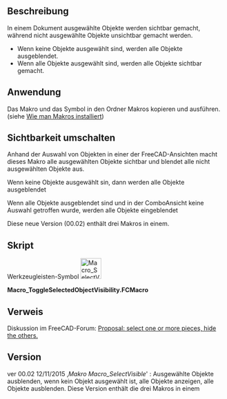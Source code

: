 <languages/>

{{Macro
|Name=Sichtbarkeit umschalten
|Icon=Macro SelectVisible.png
|Description=Ausblenden/Anzeigen aller nicht ausgewählten Objekte umschalten. <br />In einem Dokument ausgewählte Objekte werden sichtbar gemacht, während nicht ausgewählte Objekte unsichtbar gemacht werden. <br />Wenn keine Objekte ausgewählt sind, werden alle Objekte ausgeblendet. <br />Wenn alle Objekte ausgewählt sind, werden alle Objekte sichtbar gemacht.
|Author=Mario52
|Version=00.02
|Date=2015-11-12
|FCVersion=Alle
|Download=[https://wiki.freecad.org/images/4/42/Macro_SelectVisible.png Werkzeugleisten-Symbol]
|SeeAlso=[[Macro_Toggle_Visibility2_1-2/de|Makro Sichtbarkeit2 1-2 umschalten]]<br>[[Macro_Toggle_Visibility2_2-2/de|Makro Sichtbarkeit2 2-2 umschalten]]<br>[[Macro_VisibleAlls/de|Makro Alles einblenden]]<br>[[Macro_HiddenAlls/de|Makro Alles ausblenden]]<br>[[Macro If Selected Stay If Not Then Delete/de|Makro Behalten wenn ausgewählt, sonst löschen]]
}}

<span id="Description"></span>
==Beschreibung==

In einem Dokument ausgewählte Objekte werden sichtbar gemacht, während nicht ausgewählte Objekte unsichtbar gemacht werden.
* Wenn keine Objekte ausgewählt sind, werden alle Objekte ausgeblendet.
* Wenn alle Objekte ausgewählt sind, werden alle Objekte sichtbar gemacht.

<span id="How_To_Use"></span>
==Anwendung==

Das Makro und das Symbol in den Ordner Makros kopieren und ausführen. (siehe [[How to install macros/de|Wie man Makros installiert]])

<span id="Toggle_Visibility"></span>
==Sichtbarkeit umschalten==

Anhand der Auswahl von Objekten in einer der FreeCAD-Ansichten macht dieses Makro alle ausgewählten Objekte sichtbar und blendet alle nicht ausgewählten Objekte aus.

Wenn keine Objekte ausgewählt sin, dann werden alle Objekte ausgeblendet

Wenn alle Objekte ausgeblendet sind und in der ComboAnsicht keine Auswahl getroffen wurde, werden alle Objekte eingeblendet

Diese neue Version (00.02) enthält drei Makros in einem.

<span id="Script"></span>
==Skript==

Werkzeugleisten-Symbol [[File:Macro SelectVisible.png|48px]]

'''Macro_ToggleSelectedObjectVisibility.FCMacro'''

{{MacroCode|code=
import FreeCAD
# Macro_ToggleSelectedObjectVisibility
__title__="Macro_ToggleSelectedObjectVisibility"
__author__ = "Mario52"
__url__     = "https://freecad.org/index-fr.html"
__version__ = "00.02"
__date__    = "12/11/2015"

try:
    compt = 0
    for ShapeNameObj in FreeCAD.ActiveDocument.Objects:                                   # list alls objet for test if alls hidden
        if (FreeCADGui.ActiveDocument.getObject(ShapeNameObj.Name).Visibility == False) and (Gui.Selection.isSelected(ShapeNameObj) == False):
            compt += 1                                                                    # if hidden : compt += 1
            #print "False : ",ShapeNameObj.Name
    if compt == len(FreeCAD.ActiveDocument.Objects):                                      # if (compt = Alls objects hidden) then Visibility = True
        for ShapeNameObj in FreeCAD.ActiveDocument.Objects:
            FreeCADGui.ActiveDocument.getObject(ShapeNameObj.Name).Visibility = True      # Visibility = True
            #print "True  : ",ShapeNameObj.Name
        compt = 0
    else :
        for ShapeNameObj in FreeCAD.ActiveDocument.Objects:                               # hidde objects not selecteds
            if Gui.Selection.isSelected(ShapeNameObj) == False:
                FreeCADGui.ActiveDocument.getObject(ShapeNameObj.Name).Visibility = False # if objects is not selected then Visibility = False (Hidden)
                #print "False : ",ShapeNameObj.Name
            else:
                FreeCADGui.ActiveDocument.getObject(ShapeNameObj.Name).Visibility = True  # if objects are hidden and selected then Visibility = True and hidden alls objects visibles
                #print "True  : ",ShapeNameObj.Name
except Exception:
    None
}}

<span id="Link"></span>
==Verweis==

Diskussion im FreeCAD-Forum: [https://forum.freecad.org/viewtopic.php?f=8&t=13152 Proposal: select one or more pieces, hide the others.]

==Version==

ver 00.02 12/11/2015 ‚''Makro Macro_SelectVisible''' : Ausgewählte Objekte ausblenden, wenn kein Objekt ausgewählt ist, alle Objekte anzeigen, alle Objekte ausblenden. Diese Version enthält die drei Makros in einem
